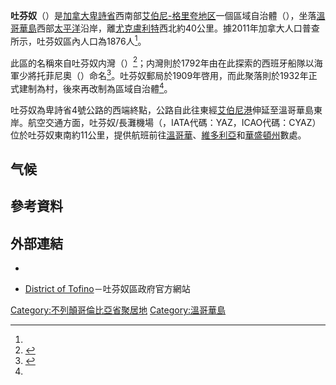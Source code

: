 {{noteTA
|1=zh-cn:不列颠哥伦比亚;zh-hk:卑詩;zh-mo:卑詩;zh-tw:英屬哥倫比亞
|2=zh-cn:托菲诺;zh-hk:吐芬奴;zh-mo:吐芬奴;zh-tw:托菲諾
}}
{{Infobox settlement
|name                   = 吐芬奴
|native_name            = {{lang|en|Tofino}}
|official_name          = 
|settlement_type        = 區域自治體
|nickname               = 
|motto                  = 
|image_skyline          = Welcome to Tofino (6886239376).jpg
|imagesize              = 
|image_caption          = 吐芬奴標牌
|image_flag             = 
|image_seal             = 
|image_map              = 
|mapsize                = 
|map_caption            = 
|pushpin_map = Canada British Columbia<!-- the name of a location map as per http://en.wikipedia.org/wiki/Template:Location_map -->
|pushpin_label_position =<!-- the position of the pushpin label: left, right, top, bottom, none -->
|pushpin_map_caption    = 吐芬奴在卑詩省內的位置
|pushpin_mapsize =
|coordinates_region     = CA-BC
|subdivision_type       = 國家
|subdivision_type1      = [[加拿大行政區劃|省]]
|subdivision_type2      = [[不列顛哥倫比亞省行政區劃|區域]]
|subdivision_name       = {{CAN}}
|subdivision_name1      = [[卑詩省|卑詩省]]
|subdivision_name2      = [[艾伯尼-格里夸地区|艾伯尼-格里夸地区]]
|leader_title           = 長官
|leader_name            = 喬西·奧斯本<br>（{{lang|en|Josie Osborne}}）
|established_title      = 建制
|established_date       = 1932年2月5日<ref name="GeoBC"/>
|area_footnotes         = <ref name="2011census">{{Cite web |url=http://www12.statcan.gc.ca/census-recensement/2011/dp-pd/prof/details/page.cfm?Lang=E&Geo1=CSD&Code1=5923025&Geo2=CD&Code2=5923&Data=Count&SearchText=tofino&SearchType=Begins&SearchPR=59&B1=All&Custom=&TABID=1 |title=Census Profile - Census Subdivision |accessdate=2014-02-24 |work=[[加拿大統計局|加拿大統計局]] |date=2014-01-08 }}</ref>
|area_magnitude         = 
|area_total_km2         = 
|area_land_km2          = 10.53
|area_water_km2         = 
|area_water_percent     = 
|area_urban_km2         = 
|area_metro_km2         = 
|population_as_of       = 2011年
|population_footnotes   = <ref name="2011census" />
|population_note        = 
|population_total       = 1876
|population_metro       = 
|population_urban       = 
|population_density_km2 = 178.2 
|timezone               = [[太平洋時區|太平洋時區]]（PST）
|utc_offset             = -8
|timezone_DST           = [[太平洋時區|太平洋夏令時區]]（PDT）
|utc_offset_DST         = -7
|latd=49 |latm=08 |lats=38 |latNS=N
|longd=125 |longm=53 |longs=30 |longEW=W
|elevation_m            = 
|area_code              = 250
|website                = [http://www.tofino.ca/ tofino.ca]
|footnotes              = 
}}
'''吐芬奴'''（{{lang-en|Tofino}}）是[[加拿大|加拿大]][[卑詩省|卑詩省]]西南部[[艾伯尼-格里夸地区|艾伯尼-格里夸地区]]一個區域自治體（{{lang|en|district municipality}}），坐落[[溫哥華島|溫哥華島]]西部[[太平洋|太平洋]]沿岸，離[[尤克盧利特|尤克盧利特]]西北約40公里。據2011年加拿大人口普查所示，吐芬奴區內人口為1876人<ref name="2011census" />。

此區的名稱來自吐芬奴内灣（{{lang|en|Tofino Inlet}}）<ref name="GeoBC">{{Cite web |url=http://apps.gov.bc.ca/pub/bcgnws/names/20919.html |title=BC Geographical Names: Tofino |accessdate=2014-02-24 |work=GeoBC |archive-date=2019-05-19 |archive-url=https://web.archive.org/web/20190519195502/http://apps.gov.bc.ca/pub/bcgnws/names/20919.html |dead-url=no }}</ref>；内灣則於1792年由在此探索的西班牙船隊以海軍少將托菲尼奧（{{lang|es|Vicente Tofiño}}）命名<ref>{{Cite web |url=http://apps.gov.bc.ca/pub/bcgnws/names/20921.html |title=BC Geographical Names: Tofino Inlet |accessdate=2014-02-24 |work=GeoBC |archive-date=2019-05-21 |archive-url=https://web.archive.org/web/20190521021004/http://apps.gov.bc.ca/pub/bcgnws/names/20921.html |dead-url=no }}</ref>。吐芬奴郵局於1909年啓用，而此聚落則於1932年正式建制為村，後來再改制為區域自治體<ref name="GeoBC"/>。

吐芬奴為卑詩省4號公路的西端終點，公路自此往東經[[艾伯尼港|艾伯尼港]]伸延至溫哥華島東岸。航空交通方面，吐芬奴/長灘機場（{{lang|en|Tofino/Long Beach Airport}}，IATA代碼：YAZ，ICAO代碼：CYAZ）位於吐芬奴東南約11公里，提供航班前往[[溫哥華|溫哥華]]、[[維多利亞_(卑詩)|維多利亞]]和[[華盛頓州|華盛頓州]]數處。

== 气候 ==
{{Weather box
|location = 托菲诺（1981-2010年平均值，1896年至今极端数据）
|metric first = Y
|single line = Y
|Jan maximum humidex= 18.3
|Feb maximum humidex= 18.4
|Mar maximum humidex= 18.1
|Apr maximum humidex= 23.0
|May maximum humidex= 27.6
|Jun maximum humidex= 32.9
|Jul maximum humidex= 35.5
|Aug maximum humidex= 42.7
|Sep maximum humidex= 33.6
|Oct maximum humidex= 25.9
|Nov maximum humidex= 20.6
|Dec maximum humidex= 15.2
|year maximum humidex= 42.7
|Jan record high C = 20.1
|Feb record high C = 19.4
|Mar record high C = 24.4
|Apr record high C = 24.4
|May record high C = 29.4
|Jun record high C = 35.4
|Jul record high C = 33.9
|Aug record high C = 32.8
|Sep record high C = 29.4
|Oct record high C = 25.6
|Nov record high C = 21.1
|Dec record high C = 19.4
|year record high C = 35.4
|Jan high C = 8.3
|Feb high C = 9.0
|Mar high C = 10.1
|Apr high C = 11.9
|May high C = 14.5
|Jun high C = 16.8
|Jul high C = 18.9
|Aug high C = 19.1
|Sep high C = 17.8
|Oct high C = 13.6
|Nov high C = 10.0
|Dec high C = 8.1
|year high C = 13.2
|Jan mean C = 5.3
|Feb mean C = 5.4
|Mar mean C = 6.5
|Apr mean C = 8.0
|May mean C = 10.5
|Jun mean C = 12.9
|Jul mean C = 14.7
|Aug mean C = 15.0
|Sep mean C = 13.4
|Oct mean C = 10.0
|Nov mean C = 6.8
|Dec mean C = 5.0
|year mean C = 9.5
|Jan low C = 2.3
|Feb low C = 1.9
|Mar low C = 2.7
|Apr low C = 4.0
|May low C = 6.5
|Jun low C = 8.9
|Jul low C = 10.5
|Aug low C = 10.8
|Sep low C = 9.0
|Oct low C = 6.3
|Nov low C = 3.6
|Dec low C = 1.9
|year low C = 5.7
|Jan record low C = -15.0
|Feb record low C = -11.1
|Mar record low C = -6.1
|Apr record low C = -3.3
|May record low C = -1.1
|Jun record low C = 1.1
|Jul record low C = 3.3
|Aug record low C = 3.3
|Sep record low C = -0.6
|Oct record low C = -3.5
|Nov record low C = -12.7
|Dec record low C = -12.2
|year record low C = -15.0
|Jan chill = -17.9
|Feb chill = -16.7
|Mar chill = -8.7
|Apr chill = -6.5
|May chill = 0
|Jun chill = 0
|Jul chill = 0
|Aug chill = 0
|Sep chill = 0
|Oct chill = -5.9
|Nov chill = -13.8
|Dec chill = -16.1
|year chill= -17.9
|precipitation colour = green
|Jan precipitation mm = 486.6
|Feb precipitation mm = 336.1
|Mar precipitation mm = 329.8
|Apr precipitation mm = 269.9
|May precipitation mm = 153.0
|Jun precipitation mm = 129.7
|Jul precipitation mm = 71.0
|Aug precipitation mm = 88.1
|Sep precipitation mm = 132.8
|Oct precipitation mm = 341.9
|Nov precipitation mm = 492.1
|Dec precipitation mm = 440.0
|year precipitation mm = 3270.7
|rain colour = green
|Jan rain mm = 477.4
|Feb rain mm = 327.3
|Mar rain mm = 325.7
|Apr rain mm = 269.2
|May rain mm = 153.0
|Jun rain mm = 129.7
|Jul rain mm = 71.0
|Aug rain mm = 88.1
|Sep rain mm = 132.8
|Oct rain mm = 341.8
|Nov rain mm = 489.4
|Dec rain mm = 432.0
|year rain mm = 3237.2
|Jan snow cm = 9.2
|Feb snow cm = 8.7
|Mar snow cm = 4.0
|Apr snow cm = 0.7
|May snow cm = 0
|Jun snow cm = 0
|Jul snow cm = 0
|Aug snow cm = 0
|Sep snow cm = 0
|Oct snow cm = 0.1
|Nov snow cm = 2.8
|Dec snow cm = 7.9
|year snow cm = 33.3
<!--humidity at 15:00 LST-->
| humidity colour = green
|Jan humidity = 83.6
|Feb humidity = 76.7
|Mar humidity = 75.6
|Apr humidity = 73.2
|May humidity = 71.3
|Jun humidity = 71.7
|Jul humidity = 71.7
|Aug humidity = 74.8
|Sep humidity = 73.2
|Oct humidity = 79.3
|Nov humidity = 82.9
|Dec humidity = 84.6
|year humidity = 76.5
| precip days colour = 
|unit precipitation days = 0.2 mm
|Jan precipitation days = 22.7
|Feb precipitation days = 18.7
|Mar precipitation days = 21.7
|Apr precipitation days = 18.4
|May precipitation days = 15.7
|Jun precipitation days = 13.8
|Jul precipitation days = 10.0
|Aug precipitation days = 10.9
|Sep precipitation days = 11.7
|Oct precipitation days = 19.4
|Nov precipitation days = 22.9
|Dec precipitation days = 21.9
|year precipitation days = 207.8
|unit rain days = 0.2 mm
|Jan rain days = 22.1
|Feb rain days = 18.4
|Mar rain days = 21.5
|Apr rain days = 18.4
|May rain days = 15.7
|Jun rain days = 13.8
|Jul rain days = 10.0
|Aug rain days = 10.9
|Sep rain days = 11.7
|Oct rain days = 19.4
|Nov rain days = 22.6
|Dec rain days = 21.6
|year rain days= 205.9
|unit snow days = 0.2 cm
|Jan snow days = 1.9
|Feb snow days = 1.5
|Mar snow days = 1.3
|Apr snow days = 0.4
|May snow days = 0
|Jun snow days = 0
|Jul snow days = 0
|Aug snow days = 0
|Sep snow days = 0
|Oct snow days = 0
|Nov snow days = 0.9
|Dec snow days = 2.0
|year snow days = 7.8
|Jan sun = 58.6
|Feb sun = 81.6
|Mar sun = 126.3
|Apr sun = 170.3
|May sun = 203.1
|Jun sun = 190.9
|Jul sun = 226.7
|Aug sun = 199.6
|Sep sun = 175.8
|Oct sun = 116.1
|Nov sun = 62.5
|Dec sun = 56.5
|year sun = 1668.1
|Jan percentsun = 21.7
|Feb percentsun = 28.5
|Mar percentsun = 34.3
|Apr percentsun = 41.5
|May percentsun = 42.9
|Jun percentsun = 39.4
|Jul percentsun = 46.4
|Aug percentsun = 44.8
|Sep percentsun = 46.4
|Oct percentsun = 34.6
|Nov percentsun = 22.7
|Dec percentsun = 22.0
|year percentsun = 35.4
|source 1 = [[加拿大环境部|加拿大环境部]]<ref name="metadata">{{cite web |url=http://climate.weather.gc.ca/climate_normals/results_1981_2010_e.html?stnID=277&autofwd=1 |title=Calculation Information for 1981 to 2010 Canadian Normals Data |date=September 25, 2013 |publisher=Environment Canada |access-date=March 3, 2017 |archive-date=2022-03-04 |archive-url=https://web.archive.org/web/20220304081111/https://climate.weather.gc.ca/climate_normals/results_1981_2010_e.html?stnID=277&autofwd=1 |dead-url=no }}</ref><ref name="Clayoquot">{{cite web |url=http://climate.weather.gc.ca/historical_data/search_historic_data_stations_e.html?searchType=stnName&timeframe=1&txtStationName=clayoquot&searchMethod=contains&StartYear=1840&EndYear=2017&optLimit=specDate&Year=1896&Month=12&Day=31&selRowPerPage=25 |title=Clayoquot |date=October 31, 2011 |publisher=Environment Canada |access-date=March 3, 2017 |archive-date=2021-12-15 |archive-url=https://web.archive.org/web/20211215105414/https://climate.weather.gc.ca/historical_data/search_historic_data_stations_e.html?searchType=stnName&timeframe=1&txtStationName=clayoquot&searchMethod=contains&StartYear=1840&EndYear=2017&optLimit=specDate&Year=1896&Month=12&Day=31&selRowPerPage=25 |dead-url=no }}</ref>
|date=March 3, 2017
}}

==參考資料==
{{Reflist}}

==外部連結==
*{{Commons category-inline|Tofino|吐芬奴}}
*{{en}}[http://www.tofino.ca/ District of Tofino]{{Wayback|url=http://www.tofino.ca/ |date=20160502131617 }}－吐芬奴區政府官方網站

{{不列颠哥伦比亚省行政区划}}

[[Category:不列顛哥倫比亞省聚居地|Category:不列顛哥倫比亞省聚居地]]
[[Category:溫哥華島|Category:溫哥華島]]